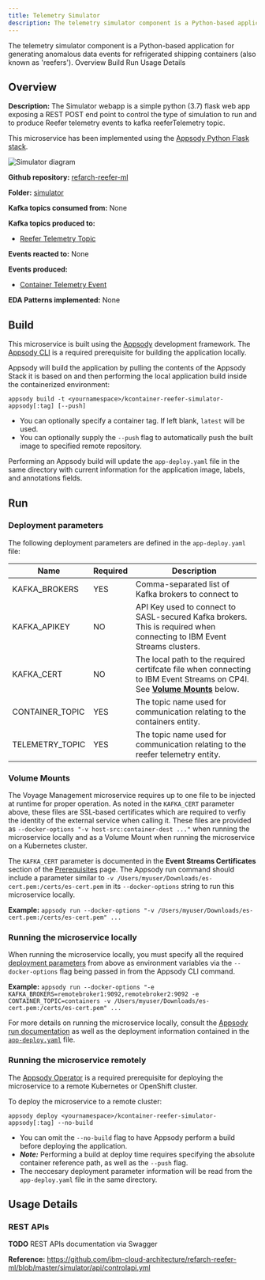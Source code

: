 ```yaml
---
title: Telemetry Simulator
description: The telemetry simulator component is a Python-based application for generating anomalous data events for refrigerated shipping containers (also known as 'reefers').
---
```


<PageDescription>
The telemetry simulator component is a Python-based application for generating anomalous data events for refrigerated shipping containers (also known as 'reefers').
</PageDescription>

<AnchorLinks>
  <AnchorLink>Overview</AnchorLink>
  <AnchorLink>Build</AnchorLink>
  <AnchorLink>Run</AnchorLink>
  <AnchorLink>Usage Details</AnchorLink>
</AnchorLinks>

## Overview

**Description:** The Simulator webapp is a simple python (3.7) flask web app exposing a REST POST end point to control the type of simulation to run and to produce Reefer telemetry events to kafka reeferTelemetry topic.

This microservice has been implemented using the [Appsody Python Flask stack](https://github.com/appsody/stacks/tree/master/incubator/python-flask).

![Simulator diagram](images/microservice-overview-telemetry-simulator.png)

**Github repository:** [refarch-reefer-ml](https://github.com/ibm-cloud-architecture/refarch-reefer-ml)

**Folder:** [simulator](https://github.com/ibm-cloud-architecture/refarch-reefer-ml/tree/master/simulator)

**Kafka topics consumed from:** None

**Kafka topics produced to:**

- [Reefer Telemetry Topic](/microservices/topic-details/#reefer-telemetry-topic)

**Events reacted to:** None

**Events produced:**

- [Container Telemetry Event](/microservices/event-details/#container-telemetry-event)

**EDA Patterns implemented:** None

## Build

This microservice is built using the [Appsody](https://appsody.dev/) development framework. The [Appsody CLI](https://appsody.dev/docs/installing/installing-appsody) is a required prerequisite for building the application locally.

Appsody will build the application by pulling the contents of the Appsody Stack it is based on and then performing the local application build inside the containerized environment:

`appsody build -t <yournamespace>/kcontainer-reefer-simulator-appsody[:tag] [--push]`

- You can optionally specify a container tag. If left blank, `latest` will be used.
- You can optionally supply the `--push` flag to automatically push the built image to specified remote repository.

Performing an Appsody build will update the `app-deploy.yaml` file in the same directory with current information for the application image, labels, and annotations fields.

## Run

### Deployment parameters

The following deployment parameters are defined in the `app-deploy.yaml` file:

| Name                                     | Required | Description                                                                                                            |
|------------------------------------------|----------|------------------------------------------------------------------------------------------------------------------------|
| KAFKA_BROKERS                            | YES      | Comma-separated list of Kafka brokers to connect to                                                                    |
| KAFKA_APIKEY                             | NO       | API Key used to connect to SASL-secured Kafka brokers. This is required when connecting to IBM Event Streams clusters. |
| KAFKA_CERT                               | NO       | The local path to the required certifcate file when connecting to IBM Event Streams on CP4I. See [**Volume Mounts**](#volume-mounts) below.  |
| CONTAINER_TOPIC                          | YES      | The topic name used for communication relating to the containers entity.                                                   |
| TELEMETRY_TOPIC                          | YES      | The topic name used for communication relating to the reefer telemetry  entity.                                                   |

### Volume Mounts

The Voyage Management microservice requires up to one file to be injected at runtime for proper operation. As noted in the `KAFKA_CERT` parameter above, these files are SSL-based certificates which are required to verfiy the identity of the external service when calling it. These files are provided as `--docker-options "-v host-src:container-dest ..."` when running the microservice locally and as a Volume Mount when running the microservice on a Kubernetes cluster.

The `KAFKA_CERT` parameter is documented in the **Event Streams Certificates** section of the [Prerequisites](/infrastructure/required-services/#ibm-event-streams-on-redhat-openshift-container-platform) page. The Appsody run command should include a parameter similar to `-v /Users/myuser/Downloads/es-cert.pem:/certs/es-cert.pem` in its `--docker-options` string to run this microservice locally.

**Example:** `appsody run --docker-options "-v /Users/myuser/Downloads/es-cert.pem:/certs/es-cert.pem" ...`

### Running the microservice locally

When running the microservice locally, you must specify all the required [deployment parameters](#deployment-parameters) from above as environment variables via the `--docker-options` flag being passed in from the Appsody CLI command.

**Example:** `appsody run --docker-options "-e KAFKA_BROKERS=remotebroker1:9092,remotebroker2:9092 -e CONTAINER_TOPIC=containers -v /Users/myuser/Downloads/es-cert.pem:/certs/es-cert.pem" ...`

For more details on running the microservice locally, consult the [Appsody run documentation](https://appsody.dev/docs/using-appsody/local-development#appsody-local-development) as well as the deployment information contained in the [`app-deploy.yaml`](https://github.com/ibm-cloud-architecture/refarch-reefer-ml/blob/master/simulator/app-deploy.yaml) file.

### Running the microservice remotely

The [Appsody Operator](https://appsody.dev/docs/reference/appsody-operator/) is a required prerequisite for deploying the microservice to a remote Kubernetes or OpenShift cluster.

To deploy the microservice to a remote cluster:

`appsody deploy <yournamespace>/kcontainer-reefer-simulator-appsody[:tag] --no-build`

- You can omit the `--no-build` flag to have Appsody perform a build before deploying the application.
- _**Note:**_ Performing a build at deploy time requires specifying the absolute container reference path, as well as the `--push` flag.
- The neccesary deployment parameter information will be read from the `app-deploy.yaml` file in the same directory.

## Usage Details

### REST APIs

<InlineNotification kind="info"><strong>TODO</strong> REST APIs documentation via Swagger</InlineNotification>

**Reference:** https://github.com/ibm-cloud-architecture/refarch-reefer-ml/blob/master/simulator/api/controlapi.yml
